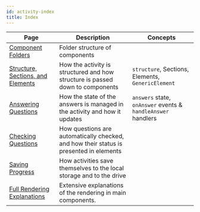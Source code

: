 ```yaml
---
id: activity-index
title: Index
---
```


Page | Description | Concepts
--- | --- | ---
[Component Folders](activity-component-folders) | Folder structure of components |
[Structure, Sections, and Elements](activity-structure) | How the activity is structured and how structure is passed down to components | `structure`, Sections, Elements, `GenericElement`
[Answering Questions](activity-answering) | How the state of the answers is managed in the activity and how it updates | `answers` state, `onAnswer` events & `handleAnswer` handlers
[Checking Questions](activity-checking) | How questions are automatically checked, and how their status is presented in elements |
[Saving Progress](activity-saving-progress) | How activities save themselves to the local storage and to the drive |
[Full Rendering Explanations](activity-full-renders) | Extensive explanations of the rendering in main components. |
